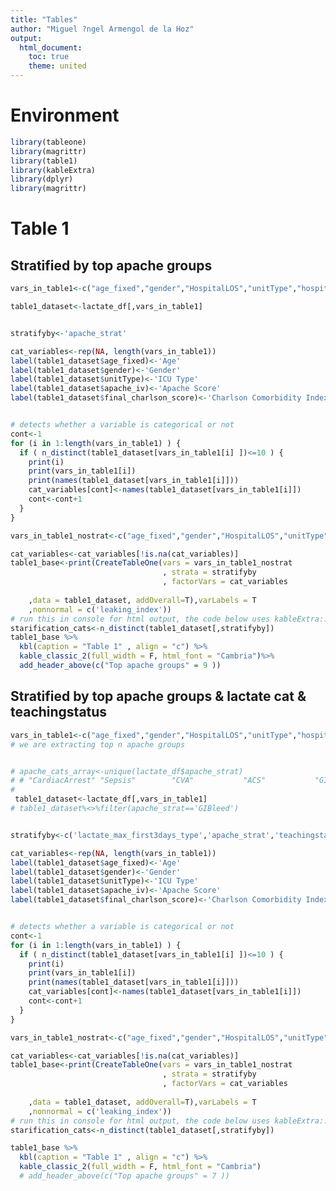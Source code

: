 ```yaml
---
title: "Tables"
author: "Miguel ?ngel Armengol de la Hoz"
output:
  html_document:
    toc: true
    theme: united
---
```


# Environment

```r
library(tableone)
library(magrittr)
library(table1)
library(kableExtra)
library(dplyr)
library(magrittr)
```

# Table 1 

## Stratified by top apache groups

```r
vars_in_table1<-c("age_fixed","gender","HospitalLOS","unitType","hospitalAdmitSource","actualicumortality","unabridgedunitlos","unabridgedhosplos","unabridgedactualventdays","predictedHospitalMortality","apache_iv","final_charlson_score","lactate_fst","lactate_max","lactate_num","lactate_num_first3days","lactate_bin_first3days","lactateredrawn_wt8hrs_bin_first3days","mins_from_first_elev_to_test", "mins_from_first_elev_to_test","lactate_max_first3days_type","apache_strat")

table1_dataset<-lactate_df[,vars_in_table1]


stratifyby<-'apache_strat'

cat_variables<-rep(NA, length(vars_in_table1))
label(table1_dataset$age_fixed)<-'Age'
label(table1_dataset$gender)<-'Gender'
label(table1_dataset$unitType)<-'ICU Type'
label(table1_dataset$apache_iv)<-'Apache Score'
label(table1_dataset$final_charlson_score)<-'Charlson Comorbidity Index'


# detects whether a variable is categorical or not
cont<-1
for (i in 1:length(vars_in_table1) ) {
  if ( n_distinct(table1_dataset[vars_in_table1[i] ])<=10 ) {
    print(i)
    print(vars_in_table1[i])
    print(names(table1_dataset[vars_in_table1[i]]))
    cat_variables[cont]<-names(table1_dataset[vars_in_table1[i]])
    cont<-cont+1
  }
}  

vars_in_table1_nostrat<-c("age_fixed","gender","HospitalLOS","unitType","hospitalAdmitSource","actualicumortality","unabridgedunitlos","unabridgedhosplos","unabridgedactualventdays","predictedHospitalMortality","apache_iv","final_charlson_score","lactate_fst","lactate_max","lactate_num","lactate_num_first3days","lactate_bin_first3days","lactateredrawn_wt8hrs_bin_first3days","mins_from_first_elev_to_test","lactate_max_first3days_type")

cat_variables<-cat_variables[!is.na(cat_variables)]
table1_base<-print(CreateTableOne(vars = vars_in_table1_nostrat
                                  , strata = stratifyby
                                  , factorVars = cat_variables
                                  
    ,data = table1_dataset, addOverall=T),varLabels = T
    ,nonnormal = c('leaking_index'))
# run this in console for html output, the code below uses kableExtra::
starification_cats<-n_distinct(table1_dataset[,stratifyby])
table1_base %>%
  kbl(caption = "Table 1" , align = "c") %>%
  kable_classic_2(full_width = F, html_font = "Cambria")%>%
  add_header_above(c("Top apache groups" = 9 ))
```

## Stratified by top apache groups & lactate cat & teachingstatus

```r
vars_in_table1<-c("age_fixed","gender","HospitalLOS","unitType","hospitalAdmitSource","actualicumortality","unabridgedunitlos","unabridgedhosplos","unabridgedactualventdays","predictedHospitalMortality","apache_iv","final_charlson_score","lactate_fst","lactate_max","lactate_num","lactate_num_first3days","lactate_bin_first3days","lactateredrawn_wt8hrs_bin_first3days","mins_from_first_elev_to_test", "mins_from_first_elev_to_test","lactate_max_first3days_type","apache_strat","teachingstatus")
# we are extracting top n apache groups


# apache_cats_array<-unique(lactate_df$apache_strat)
# # "CardiacArrest" "Sepsis"        "CVA"           "ACS"           "GIBleed"      
# 
 table1_dataset<-lactate_df[,vars_in_table1]
# table1_dataset%<>%filter(apache_strat=='GIBleed')


stratifyby<-c('lactate_max_first3days_type','apache_strat','teachingstatus')

cat_variables<-rep(NA, length(vars_in_table1))
label(table1_dataset$age_fixed)<-'Age'
label(table1_dataset$gender)<-'Gender'
label(table1_dataset$unitType)<-'ICU Type'
label(table1_dataset$apache_iv)<-'Apache Score'
label(table1_dataset$final_charlson_score)<-'Charlson Comorbidity Index'


# detects whether a variable is categorical or not
cont<-1
for (i in 1:length(vars_in_table1) ) {
  if ( n_distinct(table1_dataset[vars_in_table1[i] ])<=10 ) {
    print(i)
    print(vars_in_table1[i])
    print(names(table1_dataset[vars_in_table1[i]]))
    cat_variables[cont]<-names(table1_dataset[vars_in_table1[i]])
    cont<-cont+1
  }
}  

vars_in_table1_nostrat<-c("age_fixed","gender","HospitalLOS","unitType","hospitalAdmitSource","actualicumortality","unabridgedunitlos","unabridgedhosplos","unabridgedactualventdays","predictedHospitalMortality","apache_iv","final_charlson_score","lactate_fst","lactate_max","lactate_num","lactate_num_first3days","lactate_bin_first3days","lactateredrawn_wt8hrs_bin_first3days","mins_from_first_elev_to_test","lactate_max_first3days_type")

cat_variables<-cat_variables[!is.na(cat_variables)]
table1_base<-print(CreateTableOne(vars = vars_in_table1_nostrat
                                  , strata = stratifyby
                                  , factorVars = cat_variables
                                  
    ,data = table1_dataset, addOverall=T),varLabels = T
    ,nonnormal = c('leaking_index'))
# run this in console for html output, the code below uses kableExtra::
starification_cats<-n_distinct(table1_dataset[,stratifyby])

table1_base %>%
  kbl(caption = "Table 1" , align = "c") %>%
  kable_classic_2(full_width = F, html_font = "Cambria")
  # add_header_above(c("Top apache groups" = 7 ))


```
